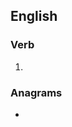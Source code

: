 ==English==

===Verb===
{{head|en|verb form}}

# {{en-past of|luff}}

===Anagrams===
* {{anagrams|en|a=defflu|duffel|duffle}}